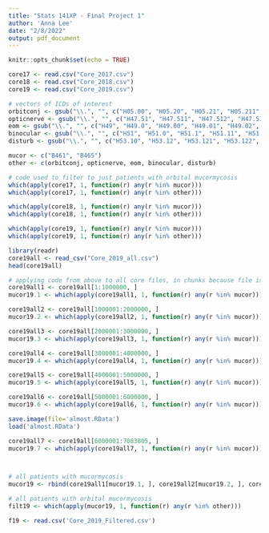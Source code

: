 ```yaml
---
title: "Stats 141XP - Final Project 1"
author: 'Anna Lee'
date: "2/8/2022"
output: pdf_document
---
```


```r
knitr::opts_chunk$set(echo = TRUE)
```

```r
core17 <- read.csv("Core_2017.csv")
core18 <- read.csv("Core_2018.csv")
core19 <- read.csv("Core_2019.csv")

# vectors of ICDs of interest
orbitconj <- gsub("\\.", "", c("H05.00", "H05.20", "H05.21", "H05.211", "H05.212", "H05.213", "H05.219", "H05.22", "H05.221", "H05.222", "H05.223", "H05.229", "H05.23", "H05.231", "H05.232", "H05.233", "H05.239", "H05.24", "H05.241", "H05.242", "H05.243", "H05.249", "H05.34", "H05.341", "H05.342", "H05.343", "H05.349", "H05.89", "H05.9", "H01.8", "H01.9", "H02.84", "H02.841", "H02.842", "H02.843", "H02.844", "H02.845", "H02.846", "H02.849", "H02.89", "H02.9", "H11.42", "H11.421", "H11.422", "H11.423", "H11.429", "H11.43", "H11.431", "H11.432", "H11.433", "H11.439"))
opticnerve <- gsub("\\.", "", c("H47.51", "H47.511", "H47.512", "H47.519", "H47.4", "H47.41"))
eom <- gsub("\\.", "", c("H49", "H49.0", "H49.00", "H49.01", "H49.02", "H49.03", "H49.1", "H49.10", "H49.11", "H49.12", "H49.13", "H49.2", "H49.20", "H49.21", "H49.22", "H49.23", "H49.3", "H49.30", "H49.31", "H49.32", "H49.33", "H49.4", "H49.40", "H49.41", "H49.42", "H49.43"))
binocular <- gsub("\\.", "", c("H51", "H51.0", "H51.1", "H51.11", "H51.12", "H51.2", "H51.20", "H51.21", "H51.22", "H51.23", "H51.8", "H51.9"))
disturb <- gsub("\\.", "", c("H53.10", "H53.12", "H53.121", "H53.122", "H53.123", "H53.129", "H53.13", "H53.131", "H53.132", "H53.133", "H53.139", "H53.14", "H53.141", "H53.142", "H53.143", "H53.149", "H53.15", "H53.19", "H53.2", "H53.8", "H53.9", "H53.4", "H53.40", "H54.0", "H54.0X", "H54.0X3", "H54.0X33", "H54.0X34", "H54.0X35", "H54.0X4", "H54.0X43", "H54.0X44", "H54.0X45", "H54.0X5", "H54.0X53", "H54.0X54", "H54.0X55", "H54.1", "H54.10", "H54.11", "H54.113", "H54.1131", "H54.1132", "H54.114", "H54.1141", "H54.1142", "H54.115", "H54.1151", "H54.1152", "H54.12", "H54.121", "H54.1213", "H54.1214", "H54.1215", "H54.122", "H54.1223", "H54.1224", "H54.1225", "H54.2", "H54.2X", "H54.2X1", "H54.2X11", "H54.2X12", "H54.2X2", "H54.2X21", "H54.2X22", "H54.3", "H54.4", "H54.40", "H54.41", "H54.413", "H54.413A", "H54.414", "H54.414A", "H54.415", "H54.415A", "H54.42", "H54.42A", "H54.42A3", "H54.42A4", "H54.42A5", "H54.5", "H54.50", "H54.51", "H54.511", "H54.511A", "H54.512A", "H54.52", "H54.52A", "H54.52A1", "H54.52A2", "H54.6", "H54.60", "H54.61", "H54.62", "H54.7", "H57.1", "H57.10", "H57.11", "H57.12", "H57.13"))

mucor <- c("B461", "B465")
other <- c(orbitconj, opticnerve, eom, binocular, disturb)
```

```r
# code used to filter to just patients with orbital mucormycosis
which(apply(core17, 1, function(r) any(r %in% mucor)))
which(apply(core17, 1, function(r) any(r %in% other)))

which(apply(core18, 1, function(r) any(r %in% mucor)))
which(apply(core18, 1, function(r) any(r %in% other)))

which(apply(core19, 1, function(r) any(r %in% mucor)))
which(apply(core19, 1, function(r) any(r %in% other)))
```

```r
library(readr)
core19all <- read_csv("Core_2019_all.csv")
head(core19all)

# applying code from above to all core files, in chunks because file is large
core19all1 <- core19all[1:1000000, ]
mucor19.1 <- which(apply(core19all1, 1, function(r) any(r %in% mucor)))

core19all2 <- core19all[1000001:2000000, ]
mucor19.2 <- which(apply(core19all2, 1, function(r) any(r %in% mucor)))

core19all3 <- core19all[2000001:3000000, ]
mucor19.3 <- which(apply(core19all3, 1, function(r) any(r %in% mucor)))

core19all4 <- core19all[3000001:4000000, ]
mucor19.4 <- which(apply(core19all4, 1, function(r) any(r %in% mucor)))

core19all5 <- core19all[4000001:5000000, ]
mucor19.5 <- which(apply(core19all5, 1, function(r) any(r %in% mucor)))

core19all6 <- core19all[5000001:6000000, ]
mucor19.6 <- which(apply(core19all6, 1, function(r) any(r %in% mucor)))

save.image(file='almost.RData')
load('almost.RData')

core19all7 <- core19all[6000001:7083805, ]
mucor19.7 <- which(apply(core19all7, 1, function(r) any(r %in% mucor)))



# all patients with mucormycosis
mucor19 <- rbind(core19all1[mucor19.1, ], core19all2[mucor19.2, ], core19all3[mucor19.3, ], core19all4[mucor19.4, ], core19all5[mucor19.5, ], core19all6[mucor19.6, ], core19all7[mucor19.7, ])

# all patients with orbital mucormycosis
filt19 <- which(apply(mucor19, 1, function(r) any(r %in% other)))
```

```r
f19 <- read.csv('Core_2019_Filtered.csv')
```
